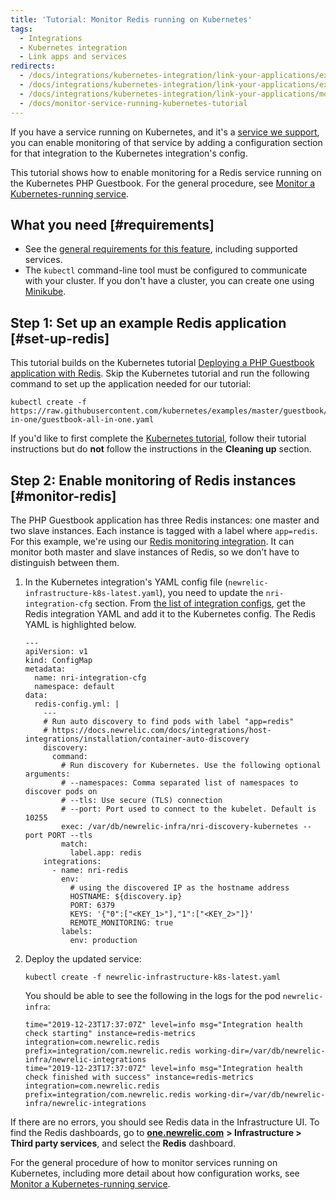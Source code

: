 ```yaml
---
title: 'Tutorial: Monitor Redis running on Kubernetes'
tags:
  - Integrations
  - Kubernetes integration
  - Link apps and services
redirects:
  - /docs/integrations/kubernetes-integration/link-your-applications/example-monitoring-service-redis-running-kubernetes
  - /docs/integrations/kubernetes-integration/link-your-applications/example-how-monitor-service-redis-running-kubernetes
  - /docs/integrations/kubernetes-integration/link-your-applications/monitor-service-running-kubernetes-tutorial
  - /docs/monitor-service-running-kubernetes-tutorial
---
```


If you have a service running on Kubernetes, and it's a [service we support](/docs/monitor-service-running-kubernetes#integration-configs), you can enable monitoring of that service by adding a configuration section for that integration to the Kubernetes integration's config.

This tutorial shows how to enable monitoring for a Redis service running on the Kubernetes PHP Guestbook. For the general procedure, see [Monitor a Kubernetes-running service](/docs/monitor-service-running-kubernetes).

## What you need [#requirements]

* See the [general requirements for this feature](/docs/monitor-service-running-kubernetes#requirements), including supported services.
* The `kubectl` command-line tool must be configured to communicate with your cluster. If you don't have a cluster, you can create one using [Minikube](https://kubernetes.io/docs/setup/minikube).

## Step 1: Set up an example Redis application [#set-up-redis]

This tutorial builds on the Kubernetes tutorial [Deploying a PHP Guestbook application with Redis](https://kubernetes.io/docs/tutorials/stateless-application/guestbook/). Skip the Kubernetes tutorial and run the following command to set up the application needed for our tutorial:

```
kubectl create -f https://raw.githubusercontent.com/kubernetes/examples/master/guestbook/all-in-one/guestbook-all-in-one.yaml
```

If you'd like to first complete the [Kubernetes tutorial](https://kubernetes.io/docs/tutorials/stateless-application/guestbook/), follow their tutorial instructions but do **not** follow the instructions in the **Cleaning up** section.

## Step 2: Enable monitoring of Redis instances [#monitor-redis]

The PHP Guestbook application has three Redis instances: one master and two slave instances. Each instance is tagged with a label where `app=redis`. For this example, we're using our [Redis monitoring integration](https://docs.newrelic.com/docs/integrations/host-integrations/host-integrations-list/redis-monitoring-integration). It can monitor both master and slave instances of Redis, so we don’t have to distinguish between them.

1. In the Kubernetes integration's YAML config file (`newrelic-infrastructure-k8s-latest.yaml`), you need to update the `nri-integration-cfg` section. From [the list of integration configs](/docs/monitor-service-running-kubernetes#integration-configs), get the Redis integration YAML and add it to the Kubernetes config. The Redis YAML is highlighted below.

   ```
   ---
   apiVersion: v1
   kind: ConfigMap
   metadata:
     name: nri-integration-cfg
     namespace: default
   data:
     redis-config.yml: |
       ---
       # Run auto discovery to find pods with label "app=redis"
       # https://docs.newrelic.com/docs/integrations/host-integrations/installation/container-auto-discovery
       discovery:
         command:
           # Run discovery for Kubernetes. Use the following optional arguments:
           # --namespaces: Comma separated list of namespaces to discover pods on
           # --tls: Use secure (TLS) connection
           # --port: Port used to connect to the kubelet. Default is 10255
           exec: /var/db/newrelic-infra/nri-discovery-kubernetes --port PORT --tls
           match:
             label.app: redis
       integrations:
         - name: nri-redis
           env:
             # using the discovered IP as the hostname address
             HOSTNAME: ${discovery.ip}
             PORT: 6379
             KEYS: '{"0":["<KEY_1>"],"1":["<KEY_2>"]}'
             REMOTE_MONITORING: true
           labels:
             env: production
   ```
2. Deploy the updated service:

   ```
   kubectl create -f newrelic-infrastructure-k8s-latest.yaml
   ```

   You should be able to see the following in the logs for the pod `newrelic-infra`:

   ```
   time="2019-12-23T17:37:07Z" level=info msg="Integration health check starting" instance=redis-metrics integration=com.newrelic.redis prefix=integration/com.newrelic.redis working-dir=/var/db/newrelic-infra/newrelic-integrations
   time="2019-12-23T17:37:07Z" level=info msg="Integration health check finished with success" instance=redis-metrics integration=com.newrelic.redis prefix=integration/com.newrelic.redis working-dir=/var/db/newrelic-infra/newrelic-integrations
   ```

If there are no errors, you should see Redis data in the Infrastructure UI. To find the Redis dashboards, go to [**one.newrelic.com**](http://one.newrelic.com) **> Infrastructure > Third party services**, and select the **Redis** dashboard.

For the general procedure of how to monitor services running on Kubernetes, including more detail about how configuration works, see [Monitor a Kubernetes-running service](/docs/monitor-service-running-kubernetes).
